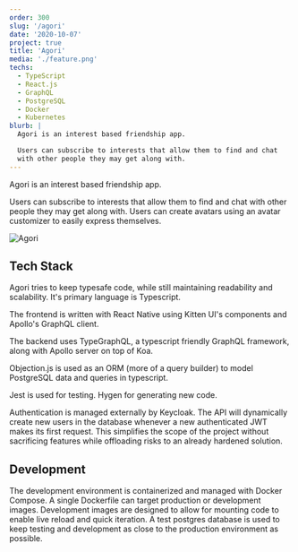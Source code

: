 ```yaml
---
order: 300
slug: '/agori'
date: '2020-10-07'
project: true
title: 'Agori'
media: './feature.png'
techs:
  - TypeScript
  - React.js
  - GraphQL
  - PostgreSQL
  - Docker
  - Kubernetes
blurb: |
  Agori is an interest based friendship app.

  Users can subscribe to interests that allow them to find and chat
  with other people they may get along with.
---
```


Agori is an interest based friendship app.

Users can subscribe to interests that allow them to find and chat with other people they may get along with. Users can create avatars using an avatar customizer to easily express themselves.

![Agori](./feature.png)

## Tech Stack

Agori tries to keep typesafe code, while still maintaining readability and scalability. It's primary language is Typescript.

The frontend is written with React Native using Kitten UI's components and Apollo's GraphQL client.

The backend uses TypeGraphQL, a typescript friendly GraphQL framework, along with Apollo server on top of Koa.

Objection.js is used as an ORM (more of a query builder) to model PostgreSQL data and queries in typescript.

Jest is used for testing. Hygen for generating new code.

Authentication is managed externally by Keycloak. The API will dynamically create new users in the database whenever a new authenticated JWT makes its first request. This simplifies the scope of the project without sacrificing features while offloading risks to an already hardened solution.

## Development

The development environment is containerized and managed with Docker Compose. A single Dockerfile can target production or development images. Development images are designed to allow for mounting code to enable live reload and quick iteration. A test postgres database is used to keep testing and development as close to the production environment as possible.
